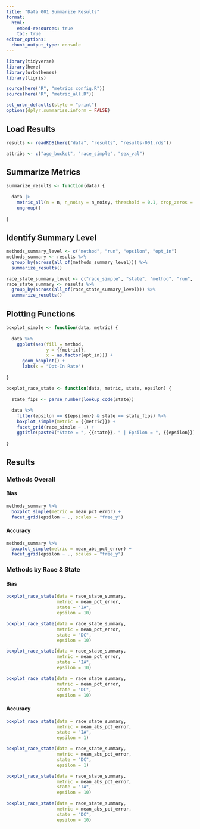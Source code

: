 ```yaml
---
title: "Data 001 Summarize Results"
format: 
  html:
    embed-resources: true
    toc: true
editor_options: 
  chunk_output_type: console
---
```


```r
library(tidyverse)
library(here)
library(urbnthemes)
library(tigris)

source(here("R", "metrics_config.R"))
source(here("R", "metric_all.R"))

set_urbn_defaults(style = "print")
options(dplyr.summarise.inform = FALSE)
```

## Load Results

```r
results <- readRDS(here("data", "results", "results-001.rds"))

attribs <- c("age_bucket", "race_simple", "sex_val")
```

## Summarize Metrics

```r
summarize_results <- function(data) {
  
  data |>
    metric_all(n = n, n_noisy = n_noisy, threshold = 0.1, drop_zeros = TRUE) |>
    ungroup()
  
}
```

## Identify Summary Level

```r
methods_summary_level <- c("method", "run", "epsilon", "opt_in")
methods_summary <- results %>%
  group_by(across(all_of(methods_summary_level))) %>%
  summarize_results()

race_state_summary_level <- c("race_simple", "state", "method", "run", "epsilon", "opt_in")
race_state_summary <- results %>%
  group_by(across(all_of(race_state_summary_level))) %>%
  summarize_results()
```

## Plotting Functions

```r
boxplot_simple <- function(data, metric) {
  
  data %>%
    ggplot(aes(fill = method, 
               y = {{metric}}, 
               x = as.factor(opt_in))) +
      geom_boxplot() +
      labs(x = "Opt-In Rate")
  
}

boxplot_race_state <- function(data, metric, state, epsilon) {
  
  state_fips <- parse_number(lookup_code(state))
  
  data %>%
    filter(epsilon == {{epsilon}} & state == state_fips) %>%
    boxplot_simple(metric = {{metric}}) +
    facet_grid(race_simple ~ .) +
    ggtitle(paste0("State = ", {{state}}, " | Epsilon = ", {{epsilon}}))
  
}
```

## Results

### Methods Overall

#### Bias

```r
methods_summary %>%
  boxplot_simple(metric = mean_pct_error) +
  facet_grid(epsilon ~ ., scales = "free_y")
```

#### Accuracy

```r
methods_summary %>%
  boxplot_simple(metric = mean_abs_pct_error) +
  facet_grid(epsilon ~ ., scales = "free_y")
```

### Methods by Race & State

#### Bias

```r
boxplot_race_state(data = race_state_summary, 
                   metric = mean_pct_error, 
                   state = "IA", 
                   epsilon = 10)
```

```r
boxplot_race_state(data = race_state_summary, 
                   metric = mean_pct_error, 
                   state = "DC", 
                   epsilon = 10)
```

```r
boxplot_race_state(data = race_state_summary, 
                   metric = mean_pct_error, 
                   state = "IA", 
                   epsilon = 10)
```

```r
boxplot_race_state(data = race_state_summary, 
                   metric = mean_pct_error, 
                   state = "DC", 
                   epsilon = 10)
```

#### Accuracy

```r
boxplot_race_state(data = race_state_summary, 
                   metric = mean_abs_pct_error, 
                   state = "IA", 
                   epsilon = 1)
```

```r
boxplot_race_state(data = race_state_summary, 
                   metric = mean_abs_pct_error, 
                   state = "DC", 
                   epsilon = 1)
```

```r
boxplot_race_state(data = race_state_summary, 
                   metric = mean_abs_pct_error, 
                   state = "IA", 
                   epsilon = 10)
```

```r
boxplot_race_state(data = race_state_summary, 
                   metric = mean_abs_pct_error, 
                   state = "DC", 
                   epsilon = 10)
```
